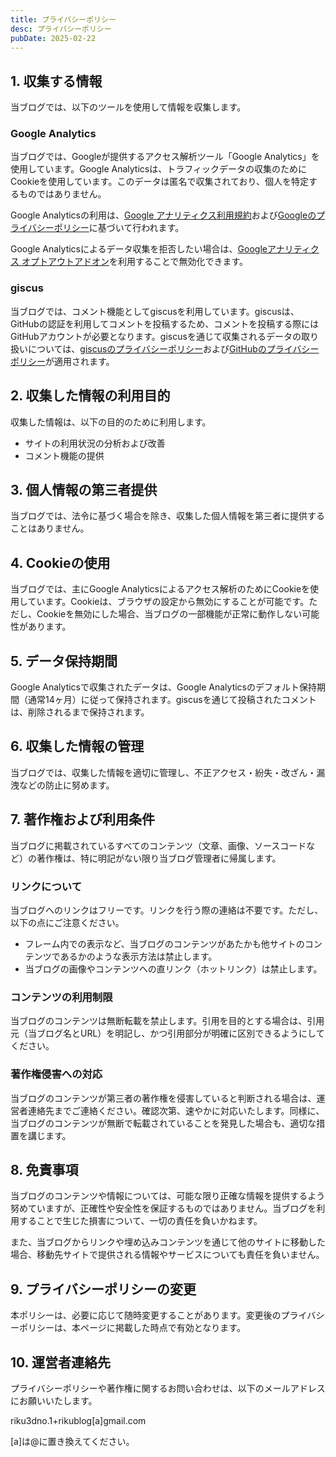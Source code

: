 ```yaml
---
title: プライバシーポリシー
desc: プライバシーポリシー
pubDate: 2025-02-22
---
```


## 1. 収集する情報

当ブログでは、以下のツールを使用して情報を収集します。

### Google Analytics

当ブログでは、Googleが提供するアクセス解析ツール「Google Analytics」を使用しています。Google Analyticsは、トラフィックデータの収集のためにCookieを使用しています。このデータは匿名で収集されており、個人を特定するものではありません。

Google Analyticsの利用は、[Google アナリティクス利用規約](http://www.google.com/analytics/terms/jp.html)および[Googleのプライバシーポリシー](http://www.google.com/intl/ja/policies/privacy/)に基づいて行われます。

Google Analyticsによるデータ収集を拒否したい場合は、[Googleアナリティクス オプトアウトアドオン](https://tools.google.com/dlpage/gaoptout?hl=ja)を利用することで無効化できます。

### giscus

当ブログでは、コメント機能としてgiscusを利用しています。giscusは、GitHubの認証を利用してコメントを投稿するため、コメントを投稿する際にはGitHubアカウントが必要となります。giscusを通じて収集されるデータの取り扱いについては、[giscusのプライバシーポリシー](https://github.com/giscus/giscus/blob/main/PRIVACY-POLICY.md)および[GitHubのプライバシーポリシー](https://docs.github.com/ja/site-policy/privacy-policies/github-general-privacy-statement)が適用されます。

## 2. 収集した情報の利用目的

収集した情報は、以下の目的のために利用します。

- サイトの利用状況の分析および改善
- コメント機能の提供

## 3. 個人情報の第三者提供

当ブログでは、法令に基づく場合を除き、収集した個人情報を第三者に提供することはありません。

## 4. Cookieの使用

当ブログでは、主にGoogle Analyticsによるアクセス解析のためにCookieを使用しています。Cookieは、ブラウザの設定から無効にすることが可能です。ただし、Cookieを無効にした場合、当ブログの一部機能が正常に動作しない可能性があります。

## 5. データ保持期間

Google Analyticsで収集されたデータは、Google Analyticsのデフォルト保持期間（通常14ヶ月）に従って保持されます。giscusを通じて投稿されたコメントは、削除されるまで保持されます。

## 6. 収集した情報の管理

当ブログでは、収集した情報を適切に管理し、不正アクセス・紛失・改ざん・漏洩などの防止に努めます。

## 7. 著作権および利用条件

当ブログに掲載されているすべてのコンテンツ（文章、画像、ソースコードなど）の著作権は、特に明記がない限り当ブログ管理者に帰属します。

### リンクについて

当ブログへのリンクはフリーです。リンクを行う際の連絡は不要です。ただし、以下の点にご注意ください。

- フレーム内での表示など、当ブログのコンテンツがあたかも他サイトのコンテンツであるかのような表示方法は禁止します。
- 当ブログの画像やコンテンツへの直リンク（ホットリンク）は禁止します。

### コンテンツの利用制限

当ブログのコンテンツは無断転載を禁止します。引用を目的とする場合は、引用元（当ブログ名とURL）を明記し、かつ引用部分が明確に区別できるようにしてください。

### 著作権侵害への対応

当ブログのコンテンツが第三者の著作権を侵害していると判断される場合は、運営者連絡先までご連絡ください。確認次第、速やかに対応いたします。同様に、当ブログのコンテンツが無断で転載されていることを発見した場合も、適切な措置を講じます。

## 8. 免責事項

当ブログのコンテンツや情報については、可能な限り正確な情報を提供するよう努めていますが、正確性や安全性を保証するものではありません。当ブログを利用することで生じた損害について、一切の責任を負いかねます。

また、当ブログからリンクや埋め込みコンテンツを通じて他のサイトに移動した場合、移動先サイトで提供される情報やサービスについても責任を負いません。

## 9. プライバシーポリシーの変更

本ポリシーは、必要に応じて随時変更することがあります。変更後のプライバシーポリシーは、本ページに掲載した時点で有効となります。

## 10. 運営者連絡先

プライバシーポリシーや著作権に関するお問い合わせは、以下のメールアドレスにお願いいたします。

riku3dno.1+rikublog[a]gmail.com

[a]は@に置き換えてください。
